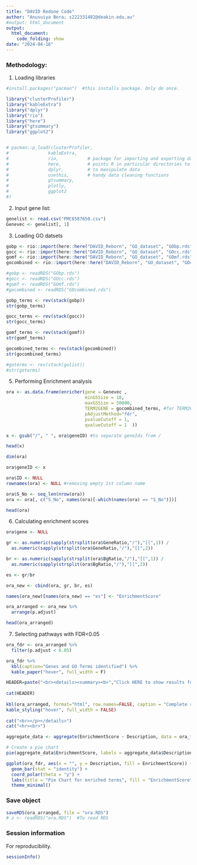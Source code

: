 ```yaml
---
title: "DAVID Redone Code"
author: "Anusuiya Bora; s222331482@deakin.edu.au"
#output: html_document
output: 
  html_document:
    code_folding: show 
date: "2024-04-16"
---
```


### Methodology:
1. Loading libraries

```r

#install.packages("pacman")  #this installs package. Only do once.

library("clusterProfiler")
library("kableExtra")
library("dplyr")
library("rio")
library("here")
library("gtsummary")
library("ggplot2")


# pacman::p_load(clusterProfiler,
#               kableExtra,
#               rio,           # package for importing and exporting data
#               here,          # points R in particular directories to look for files; uses relative file paths; to tell R where our data is; used with "rio" package; good for relative file path
#               dplyr,         # to manipulate data
#               usethis,       # handy data cleaning functions
#               gtsummary,
#               plotly,
#               ggplot2
#)

```


2) Input gene list:

``` r

genelist <- read.csv("PMC6587650.csv")
Genevec <- genelist[, 1]

```

3) Loading GO datsets

```r

gobp <- rio::import(here::here("DAVID_Reborn", "GO_dataset", "GObp.rds"))
gocc <- rio::import(here::here("DAVID_Reborn", "GO_dataset", "GOcc.rds"))
gomf <- rio::import(here::here("DAVID_Reborn", "GO_dataset", "GOmf.rds"))
gocombined <- rio::import(here::here("DAVID_Reborn", "GO_dataset", "GOcombined.rds"))

#gobp <- readRDS("GObp.rds")
#gocc <- readRDS("GOcc.rds")
#gomf <- readRDS("GOmf.rds")
#gocombined <- readRDS("GOcombined.rds")

```


```r
gobp_terms <- rev(stack(gobp))
str(gobp_terms)

gocc_terms <- rev(stack(gocc))
str(gocc_terms)

gomf_terms <- rev(stack(gomf))
str(gomf_terms)

gocombined_terms <- rev(stack(gocombined))
str(gocombined_terms)

#goterms <- rev(stack(golist))
#str(goterms)

```

5) Performing Enrichment analysis

```r
ora <- as.data.frame(enricher(gene = Genevec ,
                              minGSSize = 10,
                              maxGSSize = 50000, 
                              TERM2GENE = gocombined_terms, #for TERM2GENE, options are: gobp_terms, gocc_terms, gomf_terms, gocombined_terms
                              pAdjustMethod="fdr",  
                              pvalueCutoff = 1, 
                              qvalueCutoff = 1  ))

x <- gsub("/", " ", ora$geneID) #to separate geneIds from /

head(x)

dim(ora)

ora$geneID <- x

ora$ID <- NULL
rownames(ora) <- NULL #removing empty 1st column name

ora$S_No <- seq_len(nrow(ora))
ora <- ora[, c("S_No", names(ora)[-which(names(ora) == "S_No")])]

head(ora)

```


6) Calculating enrichment scores

``` r

ora$gene <- NULL

gr <- as.numeric(sapply(strsplit(ora$GeneRatio,"/"),"[[",1)) /
  as.numeric(sapply(strsplit(ora$GeneRatio,"/"),"[[",2))

br <- as.numeric(sapply(strsplit(ora$BgRatio,"/"),"[[",1)) /
  as.numeric(sapply(strsplit(ora$BgRatio,"/"),"[[",2))

es <- gr/br

ora_new <- cbind(ora, gr, br, es)

names(ora_new)[names(ora_new) == "es"] <- "EnrichmentScore"

ora_arranged <- ora_new %>% 
  arrange(p.adjust)

head(ora_arranged)


```

7) Selecting pathways with FDR<0.05

```r

ora_fdr <- ora_arranged %>%
  filter(p.adjust < 0.05)

```



```r

ora_fdr %>%
  kbl(caption="Genes and GO Terms identified") %>%
  kable_paper("hover", full_width = F)

```

```r

HEADER=paste("<br><details><summary><b>","Click HERE to show results for all gene sets","</b></summary><br><p>",sep=" " )
 
cat(HEADER)
 
kbl(ora_arranged, format="html", row.names=FALSE, caption = "Complete results",digits=100) %>%
kable_styling("hover", full_width = FALSE)
 
cat("<br></p></details>")
cat("<hr><br>")

```

```r

aggregate_data <- aggregate(EnrichmentScore ~ Description, data = ora_fdr, FUN = sum)

# Create a pie chart
pie(aggregate_data$EnrichmentScore, labels = aggregate_data$Description)

ggplot(ora_fdr, aes(x = "", y = Description, fill = EnrichmentScore)) +
  geom_bar(stat = "identity") +
  coord_polar(theta = "y") +
  labs(title = "Pie Chart for enriched terms", fill = "EnrichmentScore", y = NULL) +
  theme_minimal()

```

### Save object

```r

saveRDS(ora_arranged, file = "ora.RDS")
# z <- readRDS("ora.RDS")  #To read RDS 

```

### Session information

For reproducibility.

```r

sessionInfo()

```

